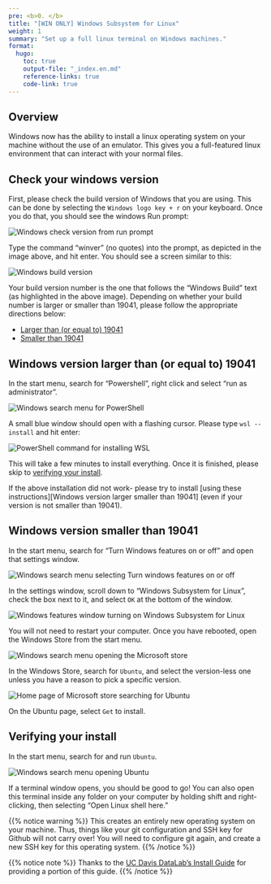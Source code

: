 ```yaml
---
pre: <b>0. </b>
title: "[WIN ONLY] Windows Subsystem for Linux"
weight: 1
summary: "Set up a full linux terminal on Windows machines."
format:
  hugo:
    toc: true
    output-file: "_index.en.md"
    reference-links: true
    code-link: true
---
```


## Overview

Windows now has the ability to install a linux operating system on your machine without the use of an emulator. This gives you a full-featured linux environment that can interact with your normal files.

## Check your windows version

First, please check the build version of Windows that you are using. This can be done by selecting the `Windows logo key + r` on your keyboard. Once you do that, you should see the windows Run prompt:

![](img/win_version_run.png "Windows check version from run prompt")

Type the command "winver" (no quotes) into the prompt, as depicted in the image above, and hit enter. You should see a screen similar to this:

![](img/win_version_popup.png "Windows build version")

Your build version number is the one that follows the "Windows Build" text (as highlighted in the above image). Depending on whether your build number is larger or smaller than 19041, please follow 
the appropriate directions below:

* [Larger than (or equal to) 19041][Windows version larger than (or equal to) 19041]
* [Smaller than 19041][Windows version smaller than 19041]

## Windows version larger than (or equal to) 19041

In the start menu, search for "Powershell", right click and select "run as administrator".

![](img/win_search_powershell.png "Windows search menu for PowerShell")

A small blue window should open with a flashing cursor. Please type `wsl --install` and hit enter:

![](img/win_wsl_powershell.png "PowerShell command for installing WSL")

This will take a few minutes to install everything. Once it is finished, please skip to [verifying your install](#commandline-verify).

If the above installation did not work- please try to install [using these instructions][Windows version larger smaller than 19041] (even if your version is not smaller than 19041).

## Windows version smaller than 19041

In the start menu, search for "Turn Windows features on or off" and open that settings window. 

![](img/win_wsl_1.jpg "Windows search menu selecting Turn windows features on or off")

In the settings window, scroll down to "Windows Subsystem for Linux", check the box next to it, and select `OK` at the bottom of the window.

![](img/win_wsl_2.jpg "Windows features window turning on Windows Subsystem for Linux")

You will not need to restart your computer. Once you have rebooted, open the Windows Store from the start menu.

![](img/win_wsl_3.jpg "Windows search menu opening the Microsoft store")

In the Windows Store, search for `Ubuntu`, and select the version-less one unless you have a reason to pick a specific version.

![](img/win_wsl_4.jpg "Home page of Microsoft store searching for Ubuntu")

On the Ubuntu page, select `Get` to install.

## Verifying your install {#commandline-verify}

In the start menu, search for and run `Ubuntu`.

![](img/win_wsl_5.jpg "Windows search menu opening Ubuntu")

If a terminal window opens, you should be good to go! You can also open this terminal inside any folder on your computer by holding shift and right-clicking, then selecting "Open Linux shell here."

{{% notice warning %}}
This creates an entirely new operating system on your machine. Thus, things like your git configuration and SSH key for Github will not carry over! You will need to configure git again, and create a new SSH key for this operating system.
{{% /notice %}}

{{% notice note %}}
Thanks to the <a href="https://datalab.ucdavis.edu/install-guide/">UC Davis DataLab's Install Guide</a> for providing a portion of this guide.
{{% /notice %}}